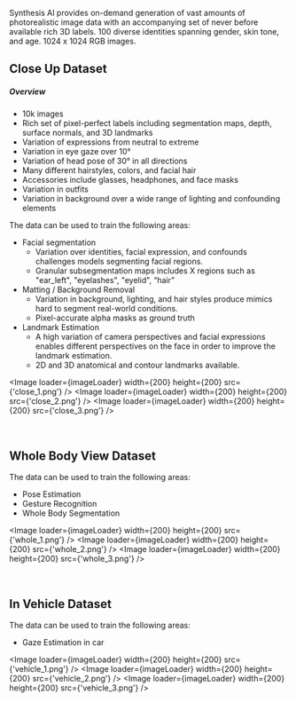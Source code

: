 
Synthesis AI provides on-demand generation of vast amounts of photorealistic image data with an accompanying set of never before available rich 3D labels. 100 diverse identities spanning gender, skin tone, and age. 1024 x 1024 RGB images.
&nbsp;

## Close Up Dataset

##### Overview

* 10k images
* Rich set of pixel-perfect labels including segmentation maps, depth, surface normals, and 3D landmarks
* Variation of expressions from neutral to extreme
* Variation in eye gaze over 10°
* Variation of head pose of 30° in all directions
* Many different hairstyles, colors, and facial hair
* Accessories include glasses, headphones, and face masks
* Variation in outfits
* Variation in background over a wide range of lighting and confounding elements

The data can be used to train the following areas:

* Facial segmentation
    * Variation over identities, facial expression, and confounds challenges models segmenting facial regions.
    * Granular subsegmentation maps includes X regions such as "ear_left", "eyelashes", "eyelid", “hair”
* Matting / Background Removal
    * Variation in background, lighting, and hair styles produce mimics hard to segment real-world conditions.
    * Pixel-accurate alpha masks as ground truth
* Landmark Estimation
    * A high variation of camera perspectives and facial expressions enables different perspectives on the face in order to improve the landmark estimation.
    * 2D and 3D anatomical and contour landmarks available.  


<Image loader={imageLoader} width={200} height={200} src={'close_1.png'} /> 
<Image loader={imageLoader} width={200} height={200} src={'close_2.png'} /> 
<Image loader={imageLoader} width={200} height={200} src={'close_3.png'} /> 

&nbsp;
&nbsp;

## Whole Body View Dataset

The data can be used to train the following areas:



* Pose Estimation
* Gesture Recognition
* Whole Body Segmentation


<Image loader={imageLoader} width={200} height={200} src={'whole_1.png'} /> 
<Image loader={imageLoader} width={200} height={200} src={'whole_2.png'} /> 
<Image loader={imageLoader} width={200} height={200} src={'whole_3.png'} /> 

&nbsp;
&nbsp;
## In Vehicle Dataset

The data can be used to train the following areas:

* Gaze Estimation in car 

<Image loader={imageLoader} width={200} height={200} src={'vehicle_1.png'} /> 
<Image loader={imageLoader} width={200} height={200} src={'vehicle_2.png'} /> 
<Image loader={imageLoader} width={200} height={200} src={'vehicle_3.png'} /> 

